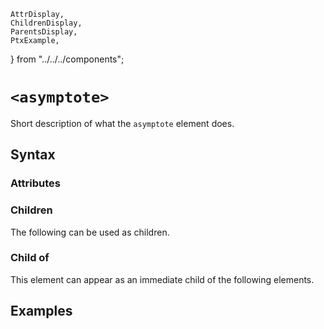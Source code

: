     AttrDisplay,
    ChildrenDisplay,
    ParentsDisplay,
    PtxExample,
} from "../../../components";

# `<asymptote>`

Short description of what the `asymptote` element does.

## Syntax

### Attributes

<AttrDisplay name="asymptote" />

### Children

The following can be used as children.

<ChildrenDisplay name="asymptote" />

### Child of

This element can appear as an immediate child of the following elements.

<ParentsDisplay name="asymptote" />

## Examples

    